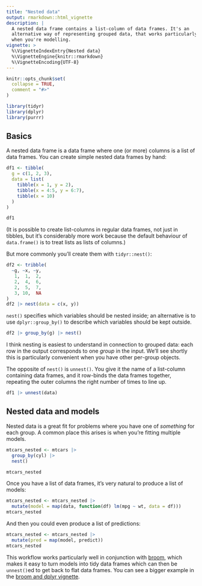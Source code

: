 ```yaml
---
title: "Nested data"
output: rmarkdown::html_vignette
description: |
  A nested data frame contains a list-column of data frames. It's an
  alternative way of representing grouped data, that works particularly well
  when you're modelling.
vignette: >
  %\VignetteIndexEntry{Nested data}
  %\VignetteEngine{knitr::rmarkdown}
  %\VignetteEncoding{UTF-8}
---
```


```r
knitr::opts_chunk$set(
  collapse = TRUE,
  comment = "#>"
)
```

```r
library(tidyr)
library(dplyr)
library(purrr)
```

## Basics

A nested data frame is a data frame where one (or more) columns is a list of data frames. You can create simple nested data frames by hand:

```r
df1 <- tibble(
  g = c(1, 2, 3),
  data = list(
    tibble(x = 1, y = 2),
    tibble(x = 4:5, y = 6:7),
    tibble(x = 10)
  )
)

df1
```

(It is possible to create list-columns in regular data frames, not just in tibbles, but it's considerably more work because the default behaviour of `data.frame()` is to treat lists as lists of columns.)

But more commonly you'll create them with `tidyr::nest()`:

```r
df2 <- tribble(
  ~g, ~x, ~y,
   1,  1,  2,
   2,  4,  6,
   2,  5,  7,
   3, 10,  NA
)
df2 |> nest(data = c(x, y))
```

`nest()` specifies which variables should be nested inside; an alternative is to use `dplyr::group_by()` to describe which variables should be kept outside.

```r
df2 |> group_by(g) |> nest()
```

I think nesting is easiest to understand in connection to grouped data: each row in the output corresponds to one _group_ in the input. We'll see shortly this is particularly convenient when you have other per-group objects.

The opposite of `nest()` is `unnest()`. You give it the name of a list-column containing data frames, and it row-binds the data frames together, repeating the outer columns the right number of times to line up.

```r
df1 |> unnest(data)
```

## Nested data and models

Nested data is a great fit for problems where you have one of _something_ for each group. A common place this arises is when you're fitting multiple models.

```r
mtcars_nested <- mtcars |>
  group_by(cyl) |>
  nest()

mtcars_nested
```

Once you have a list of data frames, it's very natural to produce a list of models:

```r
mtcars_nested <- mtcars_nested |>
  mutate(model = map(data, function(df) lm(mpg ~ wt, data = df)))
mtcars_nested
```

And then you could even produce a list of predictions:

```r
mtcars_nested <- mtcars_nested |>
  mutate(pred = map(model, predict))
mtcars_nested
```

This workflow works particularly well in conjunction with [broom](https://broom.tidymodels.org/), which makes it easy to turn models into tidy data frames which can then be `unnest()`ed to get back to flat data frames. You can see a bigger example in the [broom and dplyr vignette](https://broom.tidymodels.org/articles/broom_and_dplyr.html).

